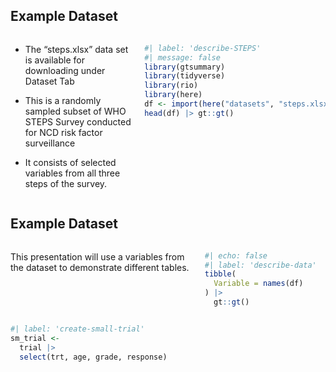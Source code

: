 ## Example Dataset

::: {.columns .v-center-container}
::: {.column width="40%"}
-   The "steps.xlsx" data set is available for downloading under Dataset Tab

-   This is a randomly sampled subset of WHO STEPS Survey conducted for NCD risk factor surveillance

-   It consists of selected variables from all three steps of the survey.
:::

::: {.column width="60%"}
```r
#| label: 'describe-STEPS'
#| message: false
library(gtsummary)
library(tidyverse)
library(rio)
library(here)
df <- import(here("datasets", "steps.xlsx"))
head(df) |> gt::gt()
```
:::
:::

## Example Dataset

::: {.columns .v-center-container}
::: {.column width="60%"}
This presentation will use a variables from the dataset to demonstrate different tables.
:::

::: {.column width="40%"}
```r
#| echo: false
#| label: 'describe-data'
tibble(
  Variable = names(df)
) |> 
  gt::gt()
```
:::
:::

```r
#| label: 'create-small-trial'
sm_trial <-
  trial |> 
  select(trt, age, grade, response)
```
